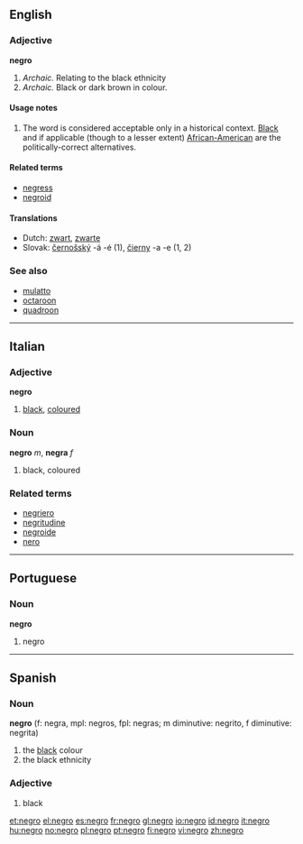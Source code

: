 {{see|Negro}}
==English==

===Adjective===
'''negro'''

#''Archaic.'' Relating to the black ethnicity 
#''Archaic.'' Black or dark brown in colour.

====Usage notes====
#The word is considered acceptable only in a historical context. [[Black]] and if applicable (though to a lesser extent) [[African-American]] are the politically-correct alternatives.

====Related terms====
*[[negress]]
*[[negroid]]

====Translations====
*Dutch: [[zwart]], [[zwarte]]
*Slovak: [[černošský]] -á -é (1), [[čierny]] -a -e (1, 2)

===See also===
*[[mulatto]]
*[[octaroon]]
*[[quadroon]]

----

==Italian==
===Adjective===
'''negro'''

# [[black]], [[coloured]]

===Noun===
'''negro''' ''m'', '''negra''' ''f''

# black, coloured

===Related terms===
*[[negriero]]
*[[negritudine]]
*[[negroide]]
*[[nero]]

----

==Portuguese==
===Noun===
'''negro'''
# negro

----

==Spanish==
===Noun===
'''negro''' (f: negra, mpl: negros, fpl: negras; m diminutive: negrito, f diminutive: negrita)
# the [[black]] colour
# the black ethnicity

===Adjective===
#black

[[et:negro]]
[[el:negro]]
[[es:negro]]
[[fr:negro]]
[[gl:negro]]
[[io:negro]]
[[id:negro]]
[[it:negro]]
[[hu:negro]]
[[no:negro]]
[[pl:negro]]
[[pt:negro]]
[[fi:negro]]
[[vi:negro]]
[[zh:negro]]